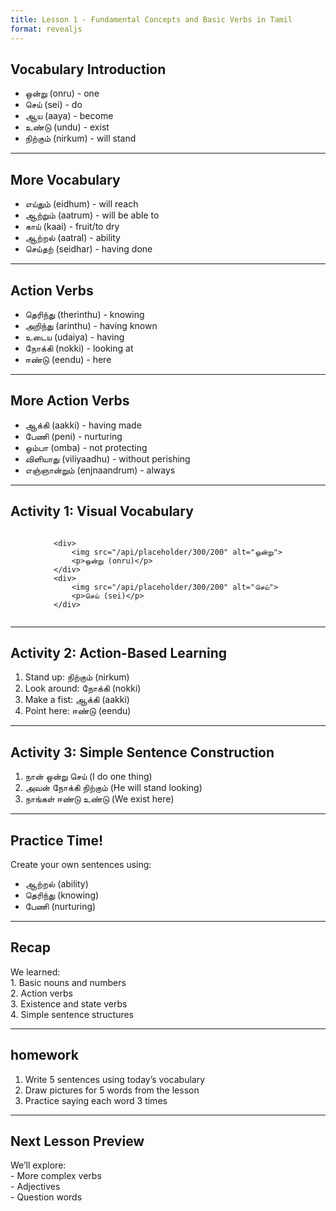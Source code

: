 ```yaml
---
title: Lesson 1 - Fundamental Concepts and Basic Verbs in Tamil
format: revealjs
---
```


## Vocabulary Introduction

- ஒன்று (onru) - one
- செய் (sei) - do
- ஆய (aaya) - become
- உண்டு (undu) - exist
- நிற்கும் (nirkum) - will stand

---

## More Vocabulary

- எய்தும் (eidhum) - will reach
- ஆற்றும் (aatrum) - will be able to
- காய் (kaai) - fruit/to dry
- ஆற்றல் (aatral) - ability
- செய்தற் (seidhar) - having done

---

## Action Verbs

- தெரிந்து (therinthu) - knowing
- அறிந்து (arinthu) - having known
- உடைய (udaiya) - having
- நோக்கி (nokki) - looking at
- ஈண்டு (eendu) - here

---

## More Action Verbs

- ஆக்கி (aakki) - having made
- பேணி (peni) - nurturing
- ஓம்பா (omba) - not protecting
- விளியாது (viliyaadhu) - without perishing
- எஞ்ஞான்றும் (enjnaandrum) - always

---

## Activity 1: Visual Vocabulary

<div style="display: flex; justify-content: space-around;">
    <div>
        <img src="/api/placeholder/300/200" alt="ஒன்று">
        <p>ஒன்று (onru)</p>
    </div>
    <div>
        <img src="/api/placeholder/300/200" alt="செய்">
        <p>செய் (sei)</p>
    </div>
</div>

---

## Activity 2: Action-Based Learning

1. Stand up: நிற்கும் (nirkum)
2. Look around: நோக்கி (nokki)
3. Make a fist: ஆக்கி (aakki)
4. Point here: ஈண்டு (eendu)

---

## Activity 3: Simple Sentence Construction

1. நான் ஒன்று செய் (I do one thing)
2. அவன் நோக்கி நிற்கும் (He will stand looking)
3. நாங்கள் ஈண்டு உண்டு (We exist here)

---

## Practice Time!

Create your own sentences using:

- ஆற்றல் (ability)
- தெரிந்து (knowing)
- பேணி (nurturing)

---

## Recap

We learned:  
1. Basic nouns and numbers  
2. Action verbs  
3. Existence and state verbs  
4. Simple sentence structures  

---

## homework

1. Write 5 sentences using today's vocabulary  
2. Draw pictures for 5 words from the lesson  
3. Practice saying each word 3 times  

---

## Next Lesson Preview

We'll explore:  
- More complex verbs  
- Adjectives  
- Question words  